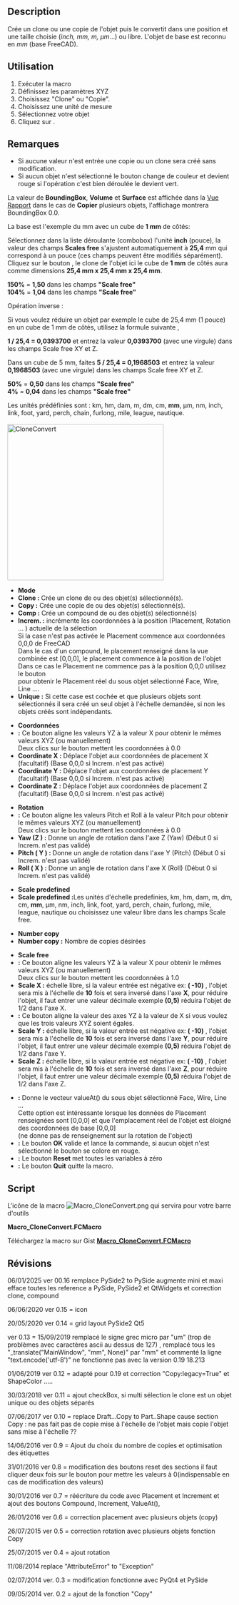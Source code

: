 <languages/>
{{Macro/fr
|Name=Macro CloneConvert
|Icon=Macro_CloneConvert.png
|Description=Crée un Clone/Copie/Composé de l'objet ou des objets, puis converti dans une position et une taille choisie (''inch, mm, m, µm''...) ou au choix. L'objet de base est reconnu en ''mm'' (base FreeCAD).
|Author=mario52
|Version=00.16
|Date=2025-01-06
|FCVersion= ≥0.18
|Download=[https://www.freecadweb.org/wiki/images/0/0a/Macro_CloneConvert.png ToolBar Icon]
}}

==Description==
Crée un clone ou une copie de l'objet puis le convertit dans une position et une taille choisie (''inch, mm, m, µm''...) ou libre. L'objet de base est reconnu en ''mm'' (base FreeCAD).

{{Codeextralink|https://gist.githubusercontent.com/mario52a/9f2f2f6144e1307a048f1840ef99300c/raw/fb76b3c728c1c7cd085e87f5d6d223d9f79bb574/Macro_CloneConvert.FCMacro}}

==Utilisation==
# Exécuter la macro
# Définissez les paramètres XYZ
# Choisissez "Clone" ou "Copie". 
# Choisissez une unité de mesure
# Sélectionnez votre objet
# Cliquez sur {{KEY|Ok}}.

==Remarques==
* Si aucune valeur n'est entrée une copie ou un clone sera créé sans modification.
* Si aucun objet n'est sélectionné le bouton {{KEY|Ok}} change de couleur et devient rouge si l'opération c'est bien déroulée le {{KEY|Ok}} devient vert.

La valeur de '''BoundingBox''', '''Volume''' et '''Surface'''  est affichée dans la [[Report_view/fr|Vue Rapport]] dans le cas de '''Copier''' plusieurs objets, l'affichage montrera BoundingBox 0.0.

La base est l'exemple du mm avec un cube de '''1 mm''' de côtés:

Sélectionnez dans la liste déroulante (combobox) l'unité '''inch''' (pouce), la valeur des champs '''Scales free''' s'ajustent automatiquement à '''25,4''' mm qui correspond à un pouce (ces champs peuvent être modifiés séparément). Cliquez sur le bouton {{KEY|Ok}}, le clone de l'objet ici le cube de '''1 mm''' de côtés aura comme dimensions '''25,4 mm x 25,4 mm x 25,4 mm'''. 

'''150%''' = '''1,50''' dans les champs '''"Scale free"''' <br />
'''104%''' = '''1,04''' dans les champs '''"Scale free"''' 

Opération inverse :

Si vous voulez réduire un objet par exemple le cube de 25,4 mm (1 pouce) en un cube de 1 mm de côtés, utilisez la formule suivante , 

'''1 / 25,4 = 0,0393700''' et entrez la valeur '''0,0393700''' (avec une virgule) dans les champs Scale free XY et Z.

Dans un cube de 5 mm, faites '''5 / 25,4 = 0,1968503''' et entrez la valeur '''0,1968503''' (avec une virgule) dans les champs Scale free XY et Z.

'''50%''' = '''0,50''' dans les champs '''"Scale free"'''<br />
''' 4%''' = '''0,04''' dans les champs '''"Scale free"'''

Les unités prédéfinies sont :
km, hm, dam, m, dm, cm, '''mm''', µm, nm, inch, link, foot, yard, perch, chain, furlong, mile, league, nautique.
<br /><br />

[[File:Macro CloneConvert_01.png|350px|left|CloneConvert]]
* '''Mode'''
* '''Clone :''' Crée un clone de ou des objet(s) sélectionné(s).
* '''Copy  :''' Crée une copie de ou des objet(s) sélectionné(s).
* '''Comp    :''' Crée un compound de ou des objet(s) sélectionné(s)
* '''Increm. :''' incrémente les coordonnées à la position (Placement, Rotation ... ) actuelle de la sélection<br />Si la case n'est pas activée le Placement commence aux coordonnées 0,0,0 de FreeCAD<br />Dans le cas d'un compound, le placement renseigné dans la vue combinée est [0,0,0], le placement commence à la position de l'objet<br />Dans ce cas le Placement ne commence pas à la position 0,0,0 utilisez le bouton {{KEY|ValueAt()}}<br />pour obtenir le Placement réel du sous objet sélectionné Face, Wire, Line ....
* '''Unique  :''' Si cette case est cochée et que plusieurs objets sont sélectionnés il sera créé un seul objet à l'échelle demandée, si non les objets créés sont indépendants.

* '''Coordonnées'''
* '''{{KEY|...}} :''' Ce bouton aligne les valeurs YZ à la valeur X pour obtenir le mêmes valeurs ​​XYZ (ou manuellement)<br />Deux clics sur le bouton mettent les coordonnées à 0.0 
* '''Coordinate X :''' Déplace l'objet aux coordonnées de placement X (facultatif) (Base 0,0,0 si Increm. n'est pas activé)
* '''Coordinate Y :''' Déplace l'objet aux coordonnées de placement Y (facultatif) (Base 0,0,0 si Increm. n'est pas activé)
* '''Coordinate Z :''' Déplace l'objet aux coordonnées de placement Z (facultatif) (Base 0,0,0 si Increm. n'est pas activé)

* '''Rotation'''
* '''{{KEY|...}} :''' Ce bouton aligne les valeurs Pitch et Roll  à la valeur Pitch pour obtenir le mêmes valeurs ​​XYZ (ou manuellement)<br />Deux clics sur le bouton mettent les coordonnées à 0.0 
* '''Yaw (Z )    :''' Donne un angle de rotation dans l'axe Z (Yaw) (Début 0 si Increm. n'est pas validé)
* '''Pitch ( Y ) :''' Donne un angle de rotation dans l'axe Y (Pitch) (Début 0 si Increm. n'est pas validé)
* '''Roll ( X )  :''' Donne un angle de rotation dans l'axe X (Roll) (Début 0 si Increm. n'est pas validé)

* '''Scale predefined'''
* '''Scale predefined :'''Les unités d'échelle predefinies, km, hm, dam, m, dm, cm, '''mm''', µm, nm, inch, link, foot, yard, perch, chain, furlong, mile, league, nautique ou choisissez une valeur libre dans les champs Scale free.

* '''Number copy '''
* '''Number copy :''' Nombre de copies désirées

* '''Scale free'''
* '''{{KEY|...}} :''' Ce bouton aligne les valeurs YZ à la valeur X pour obtenir le mêmes valeurs ​​XYZ (ou manuellement)<br />Deux clics sur le bouton mettent les coordonnées à 1.0 
* '''Scale X :''' échelle libre, si la valeur entrée est négative ex: '''( -10)''' , l'objet sera mis à l'échelle de '''10''' fois et sera inversé dans l'axe '''X''', pour réduire l'objet, il faut entrer une valeur décimale exemple '''(0,5)''' réduira l'objet de 1/2 dans l'axe X.
* '''{{KEY|...}} :''' Ce bouton aligne la valeur des axes YZ à la valeur de X si vous voulez que les trois valeurs XYZ soient égales.
* '''Scale Y :''' échelle libre, si la valeur entrée est négative ex: '''( -10)''' , l'objet sera mis à l'échelle de '''10''' fois et sera inversé dans l'axe '''Y''', pour réduire l'objet, il faut entrer une valeur décimale exemple '''(0,5)''' réduira l'objet de 1/2 dans l'axe Y.
* '''Scale Z :''' échelle libre, si la valeur entrée est négative ex: '''( -10)''' , l'objet sera mis à l'échelle de '''10''' fois et sera inversé dans l'axe '''Z''', pour réduire l'objet, il faut entrer une valeur décimale exemple '''(0,5)''' réduira l'objet de 1/2 dans l'axe Z.

* '''{{KEY|ValueAt()}} :''' Donne le vecteur valueAt() du sous objet sélectionné Face, Wire, Line ...<br />Cette option est intéressante lorsque les données de Placement renseignées sont [0,0,0] et que l'emplacement réel de l'objet est éloigné des coordonnées de base [0,0,0]<br />(ne donne pas de renseignement sur la rotation de l'object)
* '''{{KEY|Ok}} :''' Le bouton '''OK''' valide et lance la commande, si aucun objet n'est sélectionné le bouton {{KEY|Ok}} se colore en rouge.
* '''{{KEY|Reset}} :''' Le bouton '''Reset''' met toutes les variables à zéro
* '''{{KEY|Quit}} :''' Le bouton '''Quit''' quitte la macro.
{{clear}}

==Script== 
L'icône de la macro [[Image:Macro_CloneConvert.png]] qui servira pour votre barre d'outils 

'''Macro_CloneConvert.FCMacro'''

Téléchargez la macro sur Gist [https://gist.github.com/mario52a/9f2f2f6144e1307a048f1840ef99300c '''Macro_CloneConvert.FCMacro''']

<span id="Revision"></span>
==Révisions==

06/01/2025 ver 00.16 remplace PySide2 to PySide augmente mini et maxi efface toutes les reference a PySide, PySide2 et QtWidgets et correction clone, compound

06/06/2020 ver 0.15 = icon

20/05/2020 ver 0.14 = grid layout PySide2 Qt5

ver 0.13 = 15/09/2019 remplacé le signe grec micro par "um" (trop de problèmes avec caractères ascii au dessus de 127) , remplacé tous les "_translate("MainWindow", "mm", None)" par "mm" et commenté la ligne "text.encode('utf-8')" ne fonctionne pas avec la version 0.19 18.213

01/06/2019 ver 0.12 = adapté pour 0.19 et correction "Copy:legacy=True" et ShapeColor .....

30/03/2018 ver 0.11 = ajout checkBox, si multi sélection le clone est un objet unique ou des objets séparés

07/06/2017 ver 0.10 = replace Draft...Copy to Part..Shape cause section Copy : ne pas fait pas de copie mise à l'échelle de l'objet mais copie l'objet sans mise à l'échelle ?? 

14/06/2016 ver 0.9  = Ajout du choix du nombre de copies et optimisation des étiquettes

31/01/2016 ver 0.8 = modification des boutons reset des sections il faut cliquer deux fois sur le bouton pour mettre les valeurs à 0(indispensable en cas de modification des valeurs) 

30/01/2016 ver 0.7 = réécriture du code avec Placement et Increment et ajout des boutons Compound, Increment, ValueAt(), 

26/01/2016 ver 0.6 = correction placement avec plusieurs objets (copy)

26/07/2015 ver 0.5 = correction rotation avec plusieurs objets fonction Copy

25/07/2015 ver 0.4 = ajout rotation

11/08/2014 replace "AttributeError" to "Exception"

02/07/2014 ver. 0.3 = modification fonctionne avec PyQt4 et PySide

09/05/2014 ver. 0.2 = ajout de la fonction "Copy"
